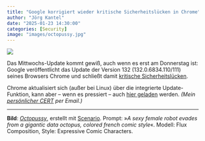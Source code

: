 ```yaml
---
title: "Google korrigiert wieder kritische Sicherheitslücken in Chrome"
author: "Jörg Kantel"
date: "2025-01-23 14:30:00"
categories: [Security]
image: "images/octopussy.jpg"
---
```


[![](images/octopussy-b.jpg)](https://www.flickr.com/photos/schockwellenreiter/54254018891/)


Das Mittwochs-Update kommt gewiß, auch wenn es erst am Donnerstag ist: Google veröffentlicht das Update der Version 132 (132.0.6834.110/111) seines Browsers Chrome und schließt damit [kritische Sicherheitslücken](https://chromereleases.googleblog.com/2025/01/stable-channel-update-for-desktop_14.html).

Chrome aktualisiert sich (außer bei Linux) über die integrierte Update-Funktion, kann aber -- wenn es pressiert -- auch [hier geladen](https://www.google.com/intl/de/chrome/browser/) werden. *(Mein [persönlicher CERT](https://wwwuser.gwdguser.de/~mreiman1/) per Email.)*

---

**Bild**: *[Octopussy](https://www.flickr.com/photos/schockwellenreiter/54254018891/)*, erstellt mit [Scenario](http://cognitiones.kantel-chaos-team.de/technikgeschichte/rechnerundnetze/scenario.html). Prompt: »*A sexy female robot evades from a gigantic data octopus, colored french comic style*«. Modell: Flux Composition, Style: Expressive Comic Characters.